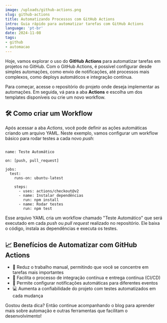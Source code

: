 ```yaml
---
image: /uploads/github-actions.png
slug: github-actions
title: Automatizando Processos com GitHub Actions
intro: Guia rápido para automatizar tarefas com GitHub Actions
language: 'pt-br'
date: 2024-11-08
tags:
- github
- automacao
---
```

<p>Hoje, vamos explorar o uso do <strong>GitHub Actions</strong> para automatizar tarefas em projetos no GitHub. Com o GitHub Actions, é possível configurar desde simples automações, como envio de notificações, até processos mais complexos, como deploys automáticos e integração contínua.</p>

<p>Para começar, acesse o repositório do projeto onde deseja implementar as automações. Em seguida, vá para a aba <strong>Actions</strong> e escolha um dos templates disponíveis ou crie um novo workflow.</p>

<h2>🛠️ Como criar um Workflow</h2>

<p>Após acessar a aba <em>Actions</em>, você pode definir as ações automáticas criando um arquivo YAML. Neste exemplo, vamos configurar um workflow básico para rodar testes a cada novo <em>push</em>:</p>

<pre><code class="language-yaml">
name: Teste Automático

on: [push, pull_request]

jobs:
  test:
    runs-on: ubuntu-latest

    steps:
      - uses: actions/checkout@v2
      - name: Instalar dependências
        run: npm install
      - name: Rodar testes
        run: npm test
</code></pre>

<p>Esse arquivo YAML cria um workflow chamado "Teste Automático" que será executado em cada <em>push</em> ou <em>pull request</em> realizado no repositório. Ele baixa o código, instala as dependências e executa os testes.</p>

<h2>📈 Benefícios de Automatizar com GitHub Actions</h2>

<ul>
    <li>🚀 Reduz o trabalho manual, permitindo que você se concentre em tarefas mais importantes</li>
    <li>🔄 Facilita o processo de integração contínua e entrega contínua (CI/CD)</li>
    <li>🔔 Permite configurar notificações automáticas para diferentes eventos</li>
    <li>💻 Aumenta a confiabilidade do projeto com testes automatizados em cada mudança</li>
</ul>

<p>Gostou desta dica? Então continue acompanhando o blog para aprender mais sobre automação e outras ferramentas que facilitam o desenvolvimento!</p>
